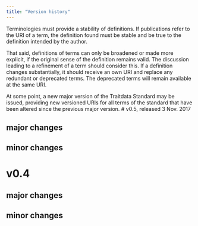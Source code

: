 ```yaml
---
title: "Version history"
---
```


Terminologies must provide a stability of definitions. If publications refer to the URI of a term, the definition found must be stable and be true to the definition intended by the author.

That said, definitions of terms can only be broadened or made more explicit, if the original sense of the definition remains valid. The discussion leading to a refinement of a term should consider this. If a definition changes substantially, it should receive an own URI and replace any redundant or deprecated terms. The deprecated terms will remain available at the same URI.

At some point, a new major version of the Traitdata Standard may be issued, providing new versioned URIs for all terms of the standard that have been altered since the previous major version.
# v0.5, released 3 Nov. 2017

## major changes

## minor changes

# v0.4 


## major changes

## minor changes




